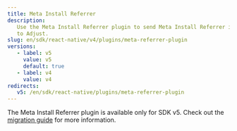 ```yaml
---
title: Meta Install Referrer
description:
   Use the Meta Install Referrer plugin to send Meta Install Referrer information
   to Adjust.
slug: en/sdk/react-native/v4/plugins/meta-referrer-plugin
versions:
   - label: v5
     value: v5
     default: true
   - label: v4
     value: v4
redirects:
   v5: /en/sdk/react-native/plugins/meta-referrer-plugin
---
```


The Meta Install Referrer plugin is available only for SDK v5. Check out the [migration guide](/en/sdk/react-native/migration/v4-to-v5) for more information.
